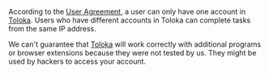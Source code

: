 <Cut title="Can several Tolokers use the same IP address?">

According to the [User Agreement](https://toloka.ai/tolokers/legal/user-agreement/), a user can only have one account in [Toloka](https://toloka.ai/tolokers/en/). Users who have different accounts in Toloka can complete tasks from the same IP address.

</Cut>

<Cut title="Can I install a third-party program or extension to refresh the page in the browser, notify me about new tasks, and so on?">

We can't guarantee that [Toloka](https://toloka.ai/tolokers/en/) will work correctly with additional programs or browser extensions because they were not tested by us. They might be used by hackers to access your account.

</Cut>
